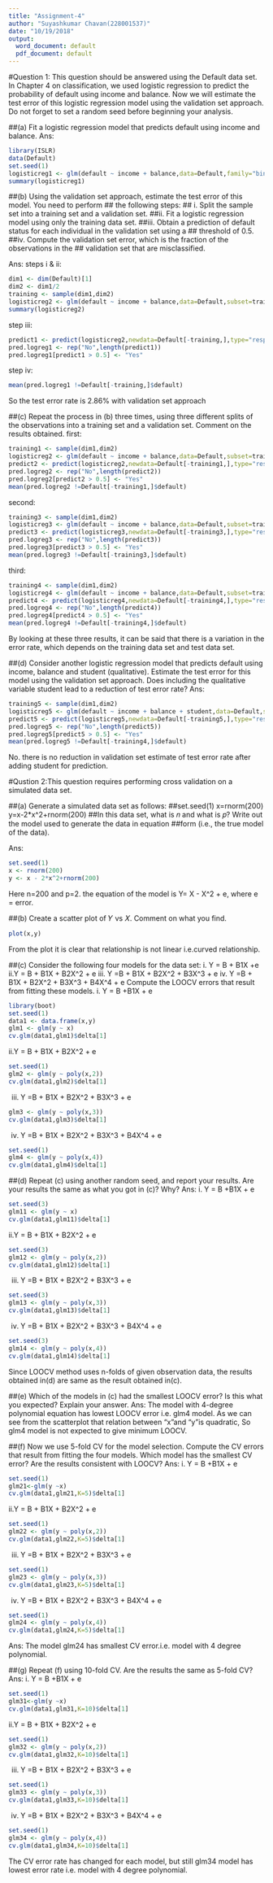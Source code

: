 ```yaml
---
title: "Assignment-4"
author: "Suyashkumar Chavan(228001537)"
date: "10/19/2018"
output:
  word_document: default
  pdf_document: default
---
```


#Question 1: This question should be answered using the Default data set. In Chapter 4 on classification, we used logistic regression to predict the probability of default using income and balance. Now we will estimate the test error of this logistic regression model using the validation set approach. Do not forget to set a random seed before beginning your analysis.

##(a) Fit a logistic regression model that predicts default using income and balance.
Ans:
```r
library(ISLR)
data(Default)
set.seed(1)
logisticreg1 <- glm(default ~ income + balance,data=Default,family="binomial")
summary(logisticreg1)
```
##(b) Using the validation set approach, estimate the test error of this model. You need to perform
##    the following steps:
## i. Split the sample set into a training set and a validation set.
##ii. Fit a logistic regression model using only the training data set.
##iii. Obtain a prediction of default status for each individual in the validation set using a
##    threshold of 0.5.
##iv. Compute the validation set error, which is the fraction of the observations in the
##    validation set that are misclassified.

Ans:
steps i & ii:
```r
dim1 <- dim(Default)[1]
dim2 <- dim1/2
training <- sample(dim1,dim2)
logisticreg2 <- glm(default ~ income + balance,data=Default,subset=training,family="binomial")
summary(logisticreg2)
```

step iii:
```r
predict1 <- predict(logisticreg2,newdata=Default[-training,],type="response")
pred.logreg1 <- rep("No",length(predict1))
pred.logreg1[predict1 > 0.5] <- "Yes"

```

step iv:
```r
mean(pred.logreg1 !=Default[-training,]$default)
```
So the test error rate is 2.86% with validation set approach

##(c) Repeat the process in (b) three times, using three different splits of the observations into a training set and a validation set. Comment on the results obtained.
first:
```r
training1 <- sample(dim1,dim2)
logisticreg2 <- glm(default ~ income + balance,data=Default,subset=training1,family="binomial")
predict2 <- predict(logisticreg2,newdata=Default[-training1,],type="response")
pred.logreg2 <- rep("No",length(predict2))
pred.logreg2[predict2 > 0.5] <- "Yes"
mean(pred.logreg2 !=Default[-training1,]$default)
```

second:
```r
training3 <- sample(dim1,dim2)
logisticreg3 <- glm(default ~ income + balance,data=Default,subset=training3,family="binomial")
predict3 <- predict(logisticreg3,newdata=Default[-training3,],type="response")
pred.logreg3 <- rep("No",length(predict3))
pred.logreg3[predict3 > 0.5] <- "Yes"
mean(pred.logreg3 !=Default[-training3,]$default)
```
third:
```r
training4 <- sample(dim1,dim2)
logisticreg4 <- glm(default ~ income + balance,data=Default,subset=training4,family="binomial")
predict4 <- predict(logisticreg4,newdata=Default[-training4,],type="response")
pred.logreg4 <- rep("No",length(predict4))
pred.logreg4[predict4 > 0.5] <- "Yes"
mean(pred.logreg4 !=Default[-training4,]$default)
```

By looking at these three results, it can be said that there is a variation in the error rate, which depends on the training data set and test data set.

##(d) Consider another logistic regression model that predicts default using income, balance and student (qualitative). Estimate the test error for this model using the validation set approach. Does including the qualitative variable student lead to a reduction of test error rate?
Ans:
```r
training5 <- sample(dim1,dim2)
logisticreg5 <- glm(default ~ income + balance + student,data=Default,subset=training5,family="binomial")
predict5 <- predict(logisticreg5,newdata=Default[-training5,],type="response")
pred.logreg5 <- rep("No",length(predict5))
pred.logreg5[predict5 > 0.5] <- "Yes"
mean(pred.logreg5 !=Default[-training4,]$default)
```

No. there is no reduction in validation set estimate of test error rate after adding student for prediction.


#Qustion 2:This question requires performing cross validation on a simulated data set.

##(a) Generate a simulated data set as follows:
##set.seed(1) x=rnorm(200) y=x-2*x^2+rnorm(200)
##In this data set, what is 𝑛 and what is 𝑝? Write out the model used to generate the data in equation ##form (i.e., the true model of the data).

Ans: 
```r
set.seed(1)
x <- rnorm(200)
y <- x - 2*x^2+rnorm(200) 
```

Here n=200 and p=2. the equation of the model is Y= X - X^2 + e,
where e = error.

##(b) Create a scatter plot of 𝑌 vs 𝑋. Comment on what you find.
```r
plot(x,y)
```

From the plot it is clear that relationship is not linear i.e.curved relationship.

##(c) Consider the following four models for the data set:
i. Y = B + B1X +e
ii.Y = B + B1X + B2X^2 + e
iii. Y =B + B1X + B2X^2 + B3X^3 + e
iv. Y =B + B1X + B2X^2 + B3X^3 + B4X^4 + e
Compute the LOOCV errors that result from fitting these models.
i. Y = B +B1X + e
```r
library(boot)
set.seed(1)
data1 <- data.frame(x,y)
glm1 <- glm(y ~ x)
cv.glm(data1,glm1)$delta[1]

```

ii.Y = B + B1X + B2X^2 + e
```r
set.seed(1)
glm2 <- glm(y ~ poly(x,2))
cv.glm(data1,glm2)$delta[1]
```
iii. Y =B + B1X + B2X^2 + B3X^3 + e
```r
glm3 <- glm(y ~ poly(x,3))
cv.glm(data1,glm3)$delta[1]
```

iv. Y =B + B1X + B2X^2 + B3X^3 + B4X^4 + e
```r
set.seed(1)
glm4 <- glm(y ~ poly(x,4))
cv.glm(data1,glm4)$delta[1]
```

##(d) Repeat (c) using another random seed, and report your results. Are your results the same as what you got in (c)? Why?
Ans:
i. Y = B +B1X + e
```r
set.seed(3)
glm11 <- glm(y ~ x)
cv.glm(data1,glm11)$delta[1]
```

ii.Y = B + B1X + B2X^2 + e
```r
set.seed(3)
glm12 <- glm(y ~ poly(x,2))
cv.glm(data1,glm12)$delta[1]
```

iii. Y =B + B1X + B2X^2 + B3X^3 + e
```r
set.seed(3)
glm13 <- glm(y ~ poly(x,3))
cv.glm(data1,glm13)$delta[1]
```

iv. Y =B + B1X + B2X^2 + B3X^3 + B4X^4 + e
```r
set.seed(3)
glm14 <- glm(y ~ poly(x,4))
cv.glm(data1,glm14)$delta[1]
```

Since LOOCV method uses n-folds of given observation data, the results obtained in(d) are same as the result obtained in(c).

##(e) Which of the models in (c) had the smallest LOOCV error? Is this what you expected? Explain your answer.
Ans:
The model with 4-degree polynomial equation has lowest LOOCV error i.e. glm4 model. As we can see from the scatterplot that relation between "x"and "y"is quadratic, So glm4 model is not expected to give minimum LOOCV.

##(f) Now we use 5-fold CV for the model selection. Compute the CV errors that result from fitting the four models. Which model has the smallest CV error? Are the results consistent with LOOCV?
Ans:
i. Y = B +B1X + e
```r
set.seed(1)
glm21<-glm(y ~x)
cv.glm(data1,glm21,K=5)$delta[1]
```

ii.Y = B + B1X + B2X^2 + e
```r
set.seed(1)
glm22 <- glm(y ~ poly(x,2))
cv.glm(data1,glm22,K=5)$delta[1]
```

iii. Y =B + B1X + B2X^2 + B3X^3 + e
```r
set.seed(1)
glm23 <- glm(y ~ poly(x,3))
cv.glm(data1,glm23,K=5)$delta[1]
```

iv. Y =B + B1X + B2X^2 + B3X^3 + B4X^4 + e
```r
set.seed(1)
glm24 <- glm(y ~ poly(x,4))
cv.glm(data1,glm24,K=5)$delta[1]
```

Ans: The model glm24 has smallest CV error.i.e. model with 4 degree polynomial.

##(g) Repeat (f) using 10-fold CV. Are the results the same as 5-fold CV?
Ans:
i. Y = B +B1X + e
```r
set.seed(1)
glm31<-glm(y ~x)
cv.glm(data1,glm31,K=10)$delta[1]
```

ii.Y = B + B1X + B2X^2 + e
```r
set.seed(1)
glm32 <- glm(y ~ poly(x,2))
cv.glm(data1,glm32,K=10)$delta[1]
```

iii. Y =B + B1X + B2X^2 + B3X^3 + e
```r
set.seed(1)
glm33 <- glm(y ~ poly(x,3))
cv.glm(data1,glm33,K=10)$delta[1]
```

iv. Y =B + B1X + B2X^2 + B3X^3 + B4X^4 + e
```r
set.seed(1)
glm34 <- glm(y ~ poly(x,4))
cv.glm(data1,glm34,K=10)$delta[1]
```

The CV error rate has changed for each model, but still glm34 model has lowest error rate i.e. model with 4 degree polynomial.




